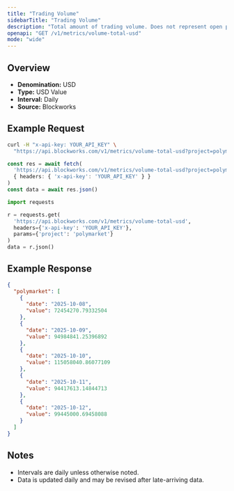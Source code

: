 ```yaml
---
title: "Trading Volume"
sidebarTitle: "Trading Volume"
description: "Total amount of trading volume. Does not represent open positions"
openapi: "GET /v1/metrics/volume-total-usd"
mode: "wide"
---
```


## Overview

- **Denomination:** USD
- **Type:** USD Value
- **Interval:** Daily
- **Source:** Blockworks

## Example Request

<CodeGroup>

```bash cURL
curl -H "x-api-key: YOUR_API_KEY" \
  "https://api.blockworks.com/v1/metrics/volume-total-usd?project=polymarket"
```

```typescript TypeScript
const res = await fetch(
  'https://api.blockworks.com/v1/metrics/volume-total-usd?project=polymarket',
  { headers: { 'x-api-key': 'YOUR_API_KEY' } }
)
const data = await res.json()
```

```python Python
import requests

r = requests.get(
  'https://api.blockworks.com/v1/metrics/volume-total-usd',
  headers={'x-api-key': 'YOUR_API_KEY'},
  params={'project': 'polymarket'}
)
data = r.json()
```

</CodeGroup>

## Example Response

```json
{
  "polymarket": [
    {
      "date": "2025-10-08",
      "value": 72454270.79332504
    },
    {
      "date": "2025-10-09",
      "value": 94984841.25396892
    },
    {
      "date": "2025-10-10",
      "value": 115058040.86077109
    },
    {
      "date": "2025-10-11",
      "value": 94417613.14844713
    },
    {
      "date": "2025-10-12",
      "value": 99445000.69458088
    }
  ]
}
```

## Notes
- Intervals are daily unless otherwise noted.
- Data is updated daily and may be revised after late-arriving data.